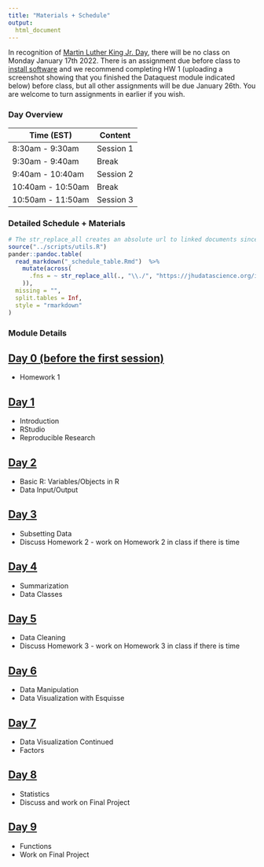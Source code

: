 ```yaml
---
title: "Materials + Schedule"
output:
  html_document
---
```


In recognition of [Martin Luther King Jr. Day](https://en.wikipedia.org/wiki/Martin_Luther_King_Jr._Day), there will be no class on Monday January 17th 2022. There is an assignment due before class to [install software](https://courseplus.jhu.edu/fileDepot/onlineLibrary/1280/R_and_RStudio_installation.html) and we recommend completing HW 1 (uploading a screenshot showing that you finished the Dataquest module indicated below) before class, but all other assignments will be due January 26th. You are welcome to turn assignments in earlier if you wish.

### Day Overview

| Time (EST)        | Content   |
|-------------------|-----------|
| 8:30am - 9:30am   | Session 1 |
| 9:30am - 9:40am   | Break     |
| 9:40am - 10:40am  | Session 2 |
| 10:40am - 10:50am | Break     |
| 10:50am - 11:50am | Session 3 |

### Detailed Schedule + Materials

```r
# The str_replace_all creates an absolute url to linked documents since there are word and pdf rendered versions of the syllabus
source("../scripts/utils.R")
pander::pandoc.table(
  read_markdown("_schedule_table.Rmd")  %>%
    mutate(across(
      .fns = ~ str_replace_all(., "\\./", "https://jhudatascience.org/intro_to_r/")
    )),
  missing = "",
  split.tables = Inf,
  style = "rmarkdown"
)
```

### Module Details

## [Day 0 (before the first session)](https://jhudatascience.org/intro_to_r/Syllabus/module_details/day0.html)
 - Homework 1

## [Day 1](https://jhudatascience.org/intro_to_r/Syllabus/module_details/day1.html)

- Introduction 
- RStudio
- Reproducible Research

## [Day 2](https://jhudatascience.org/intro_to_r/Syllabus/module_details/day2.html)

- Basic R: Variables/Objects in R
- Data Input/Output


## [Day 3](https://jhudatascience.org/intro_to_r/Syllabus/module_details/day3.html)

- Subsetting Data
- Discuss Homework 2 - work on Homework 2 in class if there is time


## [Day 4](https://jhudatascience.org/intro_to_r/Syllabus/module_details/day4.html)

- Summarization
- Data Classes


## [Day 5](https://jhudatascience.org/intro_to_r/Syllabus/module_details/day5.html)


- Data Cleaning
- Discuss Homework 3 - work on Homework 3 in class if there is time


## [Day 6](https://jhudatascience.org/intro_to_r/Syllabus/module_details/day6.html)

- Data Manipulation
- Data Visualization with Esquisse


## [Day 7](https://jhudatascience.org/intro_to_r/Syllabus/module_details/day7.html)

- Data Visualization Continued
- Factors

## [Day 8](https://jhudatascience.org/intro_to_r/Syllabus/module_details/day8.html)

- Statistics
- Discuss and work on Final Project


## [Day 9](https://jhudatascience.org/intro_to_r/Syllabus/module_details/day9.html)

- Functions
- Work on Final Project
